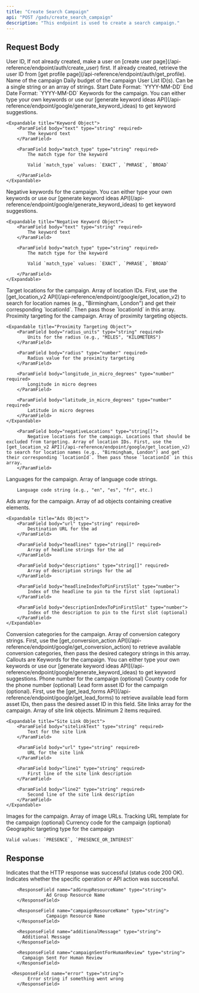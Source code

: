 ```yaml
---
title: "Create Search Campaign"
api: "POST /gads/create_search_campaign"
description: "This endpoint is used to create a search campaign."
---
```


## Request Body

<ParamField body="userId" type="string" required>
	User ID, If not already created, make a user on [create user
	page](/api-reference/endpoint/auth/create_user) first. If already created,
	retrieve the user ID from [get profile
	page](/api-reference/endpoint/auth/get_profile).
</ParamField>

<ParamField body="campaignName" type="string" required>
	Name of the campaign
</ParamField>

<ParamField body="dailyBudget" type="string" required>
	Daily budget of the campaign
</ParamField>

<ParamField body="userListId" type="string | string[]">
	User List ID(s). Can be a single string or an array of strings.
</ParamField>

<ParamField body="startDate" type="string" required>
	Start Date Format: `YYYY-MM-DD`
</ParamField>

<ParamField body="endDate" type="string">
	End Date Format: `YYYY-MM-DD`
</ParamField>

 <ParamField body="keywords" type="object[]" required>
	Keywords for the campaign. You can either type your own keywords or use our [generate keyword ideas API](/api-reference/endpoint/google/generate_keyword_ideas) to get keyword suggestions.
	
	<Expandable title="Keyword Object">
		<ParamField body="text" type="string" required>
			The keyword text
		</ParamField>
		
		<ParamField body="match_type" type="string" required>
			The match type for the keyword

			Valid `match_type` values: `EXACT`, `PHRASE`, `BROAD`
 
		</ParamField>
	</Expandable>
</ParamField> 



<ParamField body="negativeKeywords" type="object[]">
	Negative keywords for the campaign. You can either type your own keywords or use our [generate keyword ideas API](/api-reference/endpoint/google/generate_keyword_ideas) to get keyword suggestions.
	
	<Expandable title="Negative Keyword Object">
		<ParamField body="text" type="string" required>
			The keyword text
		</ParamField>
		
		<ParamField body="match_type" type="string" required>
			The match type for the keyword

			Valid `match_type` values: `EXACT`, `PHRASE`, `BROAD`
 
		</ParamField>
	</Expandable>
</ParamField>

<ParamField body="locations" type="string[]">
	Target locations for the campaign. Array of location IDs. First, use the [get_location_v2 API](/api-reference/endpoint/google/get_location_v2) to search for location names (e.g., "Birmingham, London") and get their corresponding `locationId`. Then pass those `locationId` in this array.
</ParamField>

<ParamField body="proximityTargeting" type="object[]">
	Proximity targeting for the campaign. Array of proximity targeting objects.
	
	<Expandable title="Proximity Targeting Object">
		<ParamField body="radius_units" type="string" required>
			Units for the radius (e.g., "MILES", "KILOMETERS")
		</ParamField>
		
		<ParamField body="radius" type="number" required>
			Radius value for the proximity targeting
		</ParamField>
		
		<ParamField body="longitude_in_micro_degrees" type="number" required>
			Longitude in micro degrees
		</ParamField>
		
		<ParamField body="latitude_in_micro_degrees" type="number" required>
			Latitude in micro degrees
		</ParamField>
	</Expandable>
</ParamField>

		<ParamField body="negativeLocations" type="string[]">
			Negative locations for the campaign. Locations that should be excluded from targeting. Array of location IDs. First, use the [get_location_v2 API](/api-reference/endpoint/google/get_location_v2) to search for location names (e.g., "Birmingham, London") and get their corresponding `locationId`. Then pass those `locationId` in this array.
		</ParamField>

<ParamField body="languages" type="string[]">
	Languages for the campaign. Array of language code strings.
	
		Language code string (e.g., "en", "es", "fr", etc.)
</ParamField>

<ParamField body="ads" type="object[]">
	Ads array for the campaign. Array of ad objects containing creative elements.
	
	<Expandable title="Ads Object">
		<ParamField body="url" type="string" required>
			Destination URL for the ad
		</ParamField>
		
		<ParamField body="headlines" type="string[]" required>
			Array of headline strings for the ad
		</ParamField>
		
		<ParamField body="descriptions" type="string[]" required>
		  	Array of description strings for the ad 
		</ParamField>
		
		<ParamField body="headlineIndexToPinFirstSlot" type="number">
			Index of the headline to pin to the first slot (optional)
		</ParamField>
		
		<ParamField body="descriptionIndexToPinFirstSlot" type="number">
			Index of the description to pin to the first slot (optional)
		</ParamField>
	</Expandable>
</ParamField>

<ParamField body="conversionCategory" type="string[]">
	Conversion categories for the campaign. Array of conversion category strings. First, use the [get_conversion_action API](/api-reference/endpoint/google/get_conversion_action) to retrieve available conversion categories, then pass the desired category strings in this array.
</ParamField>

<ParamField body="callouts" type="string[]">
		Callouts are Keywords for the campaign. You can either type your own keywords or use our [generate keyword ideas API](/api-reference/endpoint/google/generate_keyword_ideas) to get keyword suggestions.
</ParamField>

<ParamField body="phoneNumber" type="string">
	Phone number for the campaign (optional)
</ParamField>

<ParamField body="phoneNumberCountryCode" type="string">
	Country code for the phone number (optional)
</ParamField>

<ParamField body="leadFormAssetId" type="string">
	Lead form asset ID for the campaign (optional). First, use the [get_lead_forms API](/api-reference/endpoint/google/get_lead_forms) to retrieve available lead form asset IDs, then pass the desired asset ID in this field.
</ParamField>

<ParamField body="siteLink" type="object[]">
	Site links array for the campaign. Array of site link objects. Minimum 2 items required.
	
	<Expandable title="Site Link Object">
		<ParamField body="sitelinkText" type="string" required>
			Text for the site link
		</ParamField>
		
		<ParamField body="url" type="string" required>
			URL for the site link
		</ParamField>
		
		<ParamField body="line1" type="string" required>
			First line of the site link description
		</ParamField>
		
		<ParamField body="line2" type="string" required>
			Second line of the site link description
		</ParamField>
	</Expandable>
</ParamField>

<ParamField body="images" type="string[]">
	 Images for the campaign. Array of image URLs.
</ParamField>

<ParamField body="tracking_url_template" type="string">
	Tracking URL template for the campaign (optional)
</ParamField>

<ParamField body="currencyCode" type="string">
	Currency code for the campaign (optional)
</ParamField>

<ParamField body="geo_target_type" type="string">
	Geographic targeting type for the campaign
	
	Valid values: `PRESENCE`, `PRESENCE_OR_INTEREST`
</ParamField>




## Response

<ResponseField name="success" type="boolean">
	Indicates that the HTTP response was successful (status code 200 OK).
</ResponseField>


<ResponseField name="results" type="object">
  <Expandable title="Results Object">
        <ResponseField name="success" type="boolean">
			       Indicates whether the specific operation or API action was successful.
        </ResponseField>

        <ResponseField name="adGroupResourceName" type="string">
			       Ad Group Resource Name
        </ResponseField>

        <ResponseField name="campaignResourceName" type="string">
			       Campaign Resource Name
        </ResponseField>

        <ResponseField name="additionalMessage" type="string">
          Additional Message
        </ResponseField>

        <ResponseField name="campaignSentForHumanReview" type="string">
          Campaign Sent For Human Review
        </ResponseField>

      <ResponseField name="error" type="string">
    		Error string if something went wrong
    	</ResponseField>
  </Expandable>
</ResponseField>